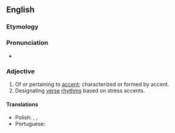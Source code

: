 ==English==

===Etymology===
{{suffix|en|accent|ual}}

===Pronunciation===
* {{a|US}} {{IPA|en|/æk.ˈsɛn.tʃu.əl/|/æk.ˈsɛntʃ.ə.wəl/|/æk.ˈsɛntʃ.wəl/}}

===Adjective===
{{head|en|adjective}}

# Of or pertaining to [[accent]]; characterized or formed by accent.
# Designating [[verse]] [[rhythms]] based on stress accents.

====Translations====
{{trans-top|of or pertaining to accent}}
* Polish: {{t+|pl|akcentuacyjny}}, {{t+|pl|akcentacyjny}} {{qualifier|rare}}, {{t+|pl|akcentowy}}
* Portuguese: {{t|pt|acentual}}
{{trans-mid}}
{{trans-bottom}}